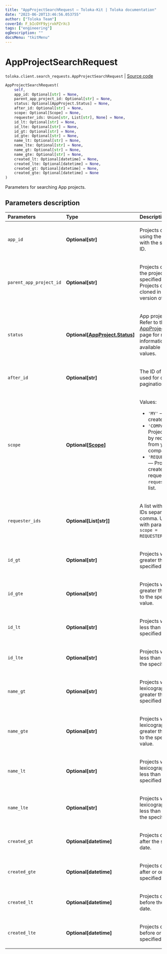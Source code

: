 ```yaml
---
title: "AppProjectSearchRequest — Toloka-Kit | Toloka documentation"
date: "2023-06-20T13:46:56.053755"
author: ["Toloka Team"]
coverId: F_bIcOYF9yjrxkPZrXc3
tags: ["engineering"]
ogDescription: ""
docsMenu: "tkitMenu"
---
```


# AppProjectSearchRequest

`toloka.client.search_requests.AppProjectSearchRequest` | [Source code](https://github.com/Toloka/toloka-kit/blob/v1.2.0/src/client/search_requests.py#L953)

```python
AppProjectSearchRequest(
    self,
    app_id: Optional[str] = None,
    parent_app_project_id: Optional[str] = None,
    status: Optional[AppProject.Status] = None,
    after_id: Optional[str] = None,
    scope: Optional[Scope] = None,
    requester_ids: Union[str, List[str], None] = None,
    id_lt: Optional[str] = None,
    id_lte: Optional[str] = None,
    id_gt: Optional[str] = None,
    id_gte: Optional[str] = None,
    name_lt: Optional[str] = None,
    name_lte: Optional[str] = None,
    name_gt: Optional[str] = None,
    name_gte: Optional[str] = None,
    created_lt: Optional[datetime] = None,
    created_lte: Optional[datetime] = None,
    created_gt: Optional[datetime] = None,
    created_gte: Optional[datetime] = None
)
```

Parameters for searching App projects.

## Parameters description

| Parameters | Type | Description |
| :----------| :----| :-----------|
`app_id`|**Optional\[str\]**|<p>Projects created using the solution with the specified ID.</p>
`parent_app_project_id`|**Optional\[str\]**|<p>Projects cloned from the project with the specified ID. Projects can be cloned in the web version of Toloka.</p>
`status`|**Optional\[[AppProject.Status](/docs/toloka-kit/reference/toloka.client.app.AppProject.Status)\]**|<p>App project status. Refer to the [AppProject.Status](/docs/toloka-kit/reference/toloka.client.app.AppProject.Status) page for more information on the available `status` values.</p>
`after_id`|**Optional\[str\]**|<p>The ID of a project used for cursor pagination.</p>
`scope`|**Optional\[[Scope](/docs/toloka-kit/reference/toloka.client.search_requests.AppProjectSearchRequest.Scope)\]**|<p>Values:</p> <ul> <li>`'MY'` — Projects created by you.</li> <li>`'COMPANY'` — Projects created by requesters from your company.</li> <li>`'REQUESTER_LIST'` — Projects created by requesters in the `requester_ids` list.</li> </ul>
`requester_ids`|**Optional\[List\[str\]\]**|<p>A list with requester IDs separated by a comma. Use the list with parameter `scope = REQUESTER_LIST`.</p>
`id_gt`|**Optional\[str\]**|<p>Projects with IDs greater than the specified value.</p>
`id_gte`|**Optional\[str\]**|<p>Projects with IDs greater than or equal to the specified value.</p>
`id_lt`|**Optional\[str\]**|<p>Projects with IDs less than the specified value.</p>
`id_lte`|**Optional\[str\]**|<p>Projects with IDs less than or equal to the specified value.</p>
`name_gt`|**Optional\[str\]**|<p>Projects with a name lexicographically greater than the specified value.</p>
`name_gte`|**Optional\[str\]**|<p>Projects with a name lexicographically greater than or equal to the specified value.</p>
`name_lt`|**Optional\[str\]**|<p>Projects with a name lexicographically less than the specified value.</p>
`name_lte`|**Optional\[str\]**|<p>Projects with a name lexicographically less than or equal to the specified value.</p>
`created_gt`|**Optional\[datetime\]**|<p>Projects created after the specified date.</p>
`created_gte`|**Optional\[datetime\]**|<p>Projects created after or on the specified date.</p>
`created_lt`|**Optional\[datetime\]**|<p>Projects created before the specified date.</p>
`created_lte`|**Optional\[datetime\]**|<p>Projects created before or on the specified date.</p>